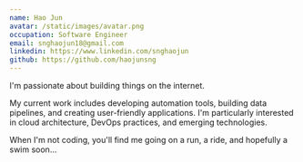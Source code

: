 ```yaml
---
name: Hao Jun
avatar: /static/images/avatar.png
occupation: Software Engineer
email: snghaojun18@gmail.com
linkedin: https://www.linkedin.com/snghaojun
github: https://github.com/haojunsng
---
```


I'm passionate about building things on the internet.

My current work includes developing automation tools, building data pipelines, and creating user-friendly applications. I'm particularly interested in cloud architecture, DevOps practices, and emerging technologies.

When I'm not coding, you'll find me going on a run, a ride, and hopefully a swim soon...
